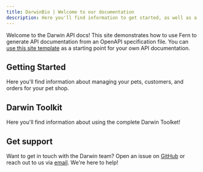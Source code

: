 ```yaml
---
title: DarwinBio | Welcome to our documentation
description: Here you'll find information to get started, as well as a sample API Reference generated by Fern from an OpenAPI specification file.
---
```


Welcome to the Darwin API docs! This site demonstrates how to use Fern to generate API documentation from an OpenAPI specification file. You can [use this site template](https://github.com/fern-api/docs-starter-openapi) as a starting point for your own API documentation. 

## Getting Started

Here you'll find information about managing your pets, customers, and orders for your pet shop.

<Cards>
  <Card
    title="Darwin API"
    icon="fa-solid fa-code"
    href="/api-reference"
  />
  <Card
    title="Workflows"
    icon="fa-solid fa-code"
    href="/api-reference"
  />
  <Card
    title="Nextflow"
    icon="fa-solid fa-signal"
    href="https://blog.buildwithfern.com"
  />
  <Card
    title="Snakemake"
    icon="fa-solid fa-shield-halved"
    href="https://security.buildwithfern.com"
  />
  <Card
    title="Python SDK"
    icon="fa-brands fa-discord"
    href="https://discord.com/invite/JkkXumPzcG"
  />
</Cards>

## Darwin Toolkit

Here you'll find information about using the complete Darwin Toolket!

<Cards>
  <Card
    title="Data"
    icon="fa-solid fa-code"
    href="/api-reference"
  />
  <Card
    title="Workflows"
    icon="fa-solid fa-code"
    href="/api-reference"
  />
  <Card
    title="Pods"
    icon="fa-solid fa-signal"
    href="https://blog.buildwithfern.com"
  />
  <Card
    title="Registry"
    icon="fa-solid fa-shield-halved"
    href="https://security.buildwithfern.com"
  />
</Cards>

## Get support

Want to get in touch with the Darwin team? Open an issue on [GitHub](https://github.com/fern-api/docs-starter-openapi/issues/new) or reach out to us via [email](mailto:support@darwinbio.io). We're here to help!
